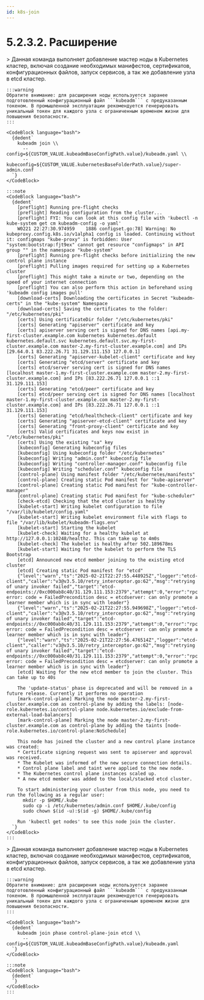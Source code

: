 ```yaml
---
id: k8s-join
---
```



# 5.2.3.2. Расширение


<Tabs groupId="install-type">

  <TabItem value='Kubeadm join'>
    > Данная команда выполняет добавление мастер ноды в Kubernetes кластер, включая создание необходимых манифестов, сертификатов, конфигурационных файлов, запуск сервисов, а так же добавление узла в etcd кластер.

    :::warning
    Обратите внимание: для расширения ноды используется заранее подготовленный конфигурационный файл ```kubeadm``` с предуказанным токеном. В промышленной эксплуатации рекомендуется генерировать уникальный токен для каждого узла с ограниченным временем жизни для повышения безопасности.
    :::

    <CodeBlock language="bash">
      {dedent`
        kubeadm join \\
          --config=${CUSTOM_VALUE.kubeadmBaseConfigPath.value}/kubeadm.yaml \\
          --kubeconfig=${CUSTOM_VALUE.kubernetesBaseFolderPath.value}/super-admin.conf
      `}
    </CodeBlock>

    :::note
    <CodeBlock language="bash">
      {dedent`
        [preflight] Running pre-flight checks
        [preflight] Reading configuration from the cluster...
        [preflight] FYI: You can look at this config file with 'kubectl -n kube-system get cm kubeadm-config -o yaml'
        W0221 22:27:30.974959    1886 configset.go:78] Warning: No kubeproxy.config.k8s.io/v1alpha1 config is loaded. Continuing without it: configmaps "kube-proxy" is forbidden: User "system:bootstrap:fjt9ex" cannot get resource "configmaps" in API group "" in the namespace "kube-system"
        [preflight] Running pre-flight checks before initializing the new control plane instance
        [preflight] Pulling images required for setting up a Kubernetes cluster
        [preflight] This might take a minute or two, depending on the speed of your internet connection
        [preflight] You can also perform this action in beforehand using 'kubeadm config images pull'
        [download-certs] Downloading the certificates in Secret "kubeadm-certs" in the "kube-system" Namespace
        [download-certs] Saving the certificates to the folder: "/etc/kubernetes/pki"
        [certs] Using certificateDir folder "/etc/kubernetes/pki"
        [certs] Generating "apiserver" certificate and key
        [certs] apiserver serving cert is signed for DNS names [api.my-first-cluster.example.com kubernetes kubernetes.default kubernetes.default.svc kubernetes.default.svc.my-first-cluster.example.com master-2.my-first-cluster.example.com] and IPs [29.64.0.1 83.222.26.71 31.129.111.153 127.0.0.1]
        [certs] Generating "apiserver-kubelet-client" certificate and key
        [certs] Generating "etcd/server" certificate and key
        [certs] etcd/server serving cert is signed for DNS names [localhost master-1.my-first-cluster.example.com master-2.my-first-cluster.example.com] and IPs [83.222.26.71 127.0.0.1 ::1 31.129.111.153]
        [certs] Generating "etcd/peer" certificate and key
        [certs] etcd/peer serving cert is signed for DNS names [localhost master-1.my-first-cluster.example.com master-2.my-first-cluster.example.com] and IPs [83.222.26.71 127.0.0.1 ::1 31.129.111.153]
        [certs] Generating "etcd/healthcheck-client" certificate and key
        [certs] Generating "apiserver-etcd-client" certificate and key
        [certs] Generating "front-proxy-client" certificate and key
        [certs] Valid certificates and keys now exist in "/etc/kubernetes/pki"
        [certs] Using the existing "sa" key
        [kubeconfig] Generating kubeconfig files
        [kubeconfig] Using kubeconfig folder "/etc/kubernetes"
        [kubeconfig] Writing "admin.conf" kubeconfig file
        [kubeconfig] Writing "controller-manager.conf" kubeconfig file
        [kubeconfig] Writing "scheduler.conf" kubeconfig file
        [control-plane] Using manifest folder "/etc/kubernetes/manifests"
        [control-plane] Creating static Pod manifest for "kube-apiserver"
        [control-plane] Creating static Pod manifest for "kube-controller-manager"
        [control-plane] Creating static Pod manifest for "kube-scheduler"
        [check-etcd] Checking that the etcd cluster is healthy
        [kubelet-start] Writing kubelet configuration to file "/var/lib/kubelet/config.yaml"
        [kubelet-start] Writing kubelet environment file with flags to file "/var/lib/kubelet/kubeadm-flags.env"
        [kubelet-start] Starting the kubelet
        [kubelet-check] Waiting for a healthy kubelet at http://127.0.0.1:10248/healthz. This can take up to 4m0s
        [kubelet-check] The kubelet is healthy after 502.189678ms
        [kubelet-start] Waiting for the kubelet to perform the TLS Bootstrap
        [etcd] Announced new etcd member joining to the existing etcd cluster
        [etcd] Creating static Pod manifest for "etcd"
        {"level":"warn","ts":"2025-02-21T22:27:55.448925Z","logger":"etcd-client","caller":"v3@v3.5.10/retry_interceptor.go:62","msg":"retrying of unary invoker failed","target":"etcd-endpoints://0xc000ab8c40/31.129.111.153:2379","attempt":0,"error":"rpc error: code = FailedPrecondition desc = etcdserver: can only promote a learner member which is in sync with leader"}
        {"level":"warn","ts":"2025-02-21T22:27:55.949698Z","logger":"etcd-client","caller":"v3@v3.5.10/retry_interceptor.go:62","msg":"retrying of unary invoker failed","target":"etcd-endpoints://0xc000ab8c40/31.129.111.153:2379","attempt":0,"error":"rpc error: code = FailedPrecondition desc = etcdserver: can only promote a learner member which is in sync with leader"}
        {"level":"warn","ts":"2025-02-21T22:27:56.476514Z","logger":"etcd-client","caller":"v3@v3.5.10/retry_interceptor.go:62","msg":"retrying of unary invoker failed","target":"etcd-endpoints://0xc000ab8c40/31.129.111.153:2379","attempt":0,"error":"rpc error: code = FailedPrecondition desc = etcdserver: can only promote a learner member which is in sync with leader"}
        [etcd] Waiting for the new etcd member to join the cluster. This can take up to 40s

        The 'update-status' phase is deprecated and will be removed in a future release. Currently it performs no operation
        [mark-control-plane] Marking the node master-2.my-first-cluster.example.com as control-plane by adding the labels: [node-role.kubernetes.io/control-plane node.kubernetes.io/exclude-from-external-load-balancers]
        [mark-control-plane] Marking the node master-2.my-first-cluster.example.com as control-plane by adding the taints [node-role.kubernetes.io/control-plane:NoSchedule]

        This node has joined the cluster and a new control plane instance was created:
        * Certificate signing request was sent to apiserver and approval was received.
        * The Kubelet was informed of the new secure connection details.
        * Control plane label and taint were applied to the new node.
        * The Kubernetes control plane instances scaled up.
        * A new etcd member was added to the local/stacked etcd cluster.

        To start administering your cluster from this node, you need to run the following as a regular user:
          mkdir -p $HOME/.kube
          sudo cp -i /etc/kubernetes/admin.conf $HOME/.kube/config
          sudo chown $(id -u):$(id -g) $HOME/.kube/config

        Run 'kubectl get nodes' to see this node join the cluster.
      `}
    </CodeBlock>
    :::
  </TabItem>


  <TabItem value='Kubeadm Phases'>
    > Данная команда выполняет добавление мастер ноды в Kubernetes кластер, включая создание необходимых манифестов, сертификатов, конфигурационных файлов, запуск сервисов, а так же добавление узла в etcd кластер.

    :::warning
    Обратите внимание: для расширения ноды используется заранее подготовленный конфигурационный файл ```kubeadm``` с предуказанным токеном. В промышленной эксплуатации рекомендуется генерировать уникальный токен для каждого узла с ограниченным временем жизни для повышения безопасности.
    :::

    <CodeBlock language="bash">
      {dedent`
        kubeadm join phase control-plane-join etcd \\
          --config=${CUSTOM_VALUE.kubeadmBaseConfigPath.value}/kubeadm.yaml
      `}
    </CodeBlock>

    :::note
    <CodeBlock language="bash">
      {dedent`
      `}
    </CodeBlock>
    :::
  </TabItem>

</Tabs>
